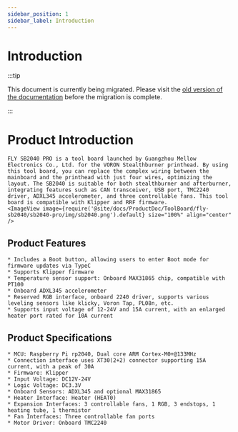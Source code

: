 ```yaml
---
sidebar_position: 1
sidebar_label: Introduction
---
```




# Introduction

:::tip

This document is currently being migrated. Please visit the [old version of the documentation](https://mellow.klipper.cn/#/) before the migration is complete.

:::

# Product Introduction

    FLY SB2040 PRO is a tool board launched by Guangzhou Mellow Electronics Co., Ltd. for the VORON Stealthburner printhead. By using this tool board, you can replace the complex wiring between the mainboard and the printhead with just four wires, optimizing the layout. The SB2040 is suitable for both stealthburner and afterburner, integrating features such as CAN transceiver, USB port, TMC2240 driver, ADXL345 accelerometer, and three controllable fans. This tool board is compatible with Klipper and RRF firmware.
    <ImageView image={require('@site/docs/ProductDoc/ToolBoard/fly-sb2040/sb2040-pro/img/sb2040.png').default} size="100%" align="center" />


## Product Features

    * Includes a Boot button, allowing users to enter Boot mode for firmware updates via TypeC
    * Supports Klipper firmware
    * Temperature sensor support: Onboard MAX31865 chip, compatible with PT100
    * Onboard ADXL345 accelerometer
    * Reserved RGB interface, onboard 2240 driver, supports various leveling sensors like klicky, Voron Tap, PL08n, etc.
    * Supports input voltage of 12-24V and 15A current, with an enlarged heater port rated for 10A current


## Product Specifications


    * MCU: Raspberry Pi rp2040, Dual core ARM Cortex-M0+@133MHz
    * Connection interface uses XT30(2+2) connector supporting 15A current, with a peak of 30A
    * Firmware: Klipper
    * Input Voltage: DC12V-24V
    * Logic Voltage: DC3.3V
    * Onboard Sensors: ADXL345 and optional MAX31865
    * Heater Interface: Heater (HEAT0)
    * Expansion Interfaces: 3 controllable fans, 1 RGB, 3 endstops, 1 heating tube, 1 thermistor
    * Fan Interfaces: Three controllable fan ports
    * Motor Driver: Onboard TMC2240

